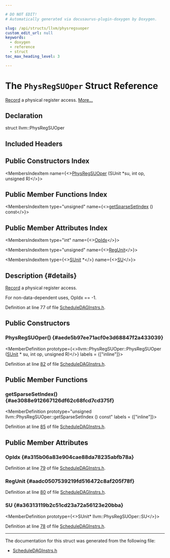 ```yaml
---

# DO NOT EDIT!
# Automatically generated via docusaurus-plugin-doxygen by Doxygen.

slug: /api/structs/llvm/physregsuoper
custom_edit_url: null
keywords:
  - doxygen
  - reference
  - struct
toc_max_heading_level: 3

---
```





# The `PhysRegSUOper` Struct Reference

<DoxygenPage pluginConfig={pluginConfig}>

<a href="/docs/api/classes/llvm/record">Record</a> a physical register access. <a href="#details">More...</a>

## Declaration

<CodeBlock>struct llvm::PhysRegSUOper</CodeBlock>

## Included Headers

<IncludesList>
<IncludesListItem
  filePath="llvm/CodeGen/ScheduleDAGInstrs.h"
  permalink="/docs/api/files/include/include/llvm/include/llvm/codegen/scheduledaginstrs-h"
  isLocal="true" />
</IncludesList>

## Public Constructors Index

<MembersIndex>

<MembersIndexItem
  name={<><a href="#aede5b97ee71acf0e3d68847f2a433039">PhysRegSUOper</a> (SUnit &#42;su, int op, unsigned R)</>}>
</MembersIndexItem>

</MembersIndex>

## Public Member Functions Index

<MembersIndex>

<MembersIndexItem
  type="unsigned"
  name={<><a href="#ae3088e912667126df62c68fcd7cd375f">getSparseSetIndex</a> () const</>}>
</MembersIndexItem>

</MembersIndex>

## Public Member Attributes Index

<MembersIndex>

<MembersIndexItem
  type="int"
  name={<><a href="#a315b06a83e904cae88da78235abfb78a">OpIdx</a></>}>
</MembersIndexItem>

<MembersIndexItem
  type="unsigned"
  name={<><a href="#aadc0507539219fd516472c8af205f78f">RegUnit</a></>}>
</MembersIndexItem>

<MembersIndexItem
  type={<><a href="/docs/api/classes/llvm/sunit">SUnit</a> &#42;</>}
  name={<><a href="#a36313119b2c51cd23a72a56123e20bba">SU</a></>}>
</MembersIndexItem>

</MembersIndex>

## Description {#details}

<a href="/docs/api/classes/llvm/record">Record</a> a physical register access.

For non-data-dependent uses, OpIdx == -1.

Definition at line 77 of file <a href="/docs/api/files/include/include/llvm/include/llvm/codegen/scheduledaginstrs-h">ScheduleDAGInstrs.h</a>.

<SectionDefinition>

## Public Constructors

### PhysRegSUOper() {#aede5b97ee71acf0e3d68847f2a433039}

<MemberDefinition
  prototype={<>llvm::PhysRegSUOper::PhysRegSUOper (<a href="/docs/api/classes/llvm/sunit">SUnit</a> &#42; su, int op, unsigned R)</>}
  labels = {["inline"]}>

Definition at line <a href="/docs/api/files/include/include/llvm/include/llvm/codegen/scheduledaginstrs-h/#l00082">82</a> of file <a href="/docs/api/files/include/include/llvm/include/llvm/codegen/scheduledaginstrs-h">ScheduleDAGInstrs.h</a>.
</MemberDefinition>

</SectionDefinition>

<SectionDefinition>

## Public Member Functions

### getSparseSetIndex() {#ae3088e912667126df62c68fcd7cd375f}

<MemberDefinition
  prototype="unsigned llvm::PhysRegSUOper::getSparseSetIndex () const"
  labels = {["inline"]}>

Definition at line <a href="/docs/api/files/include/include/llvm/include/llvm/codegen/scheduledaginstrs-h/#l00085">85</a> of file <a href="/docs/api/files/include/include/llvm/include/llvm/codegen/scheduledaginstrs-h">ScheduleDAGInstrs.h</a>.
</MemberDefinition>

</SectionDefinition>

<SectionDefinition>

## Public Member Attributes

### OpIdx {#a315b06a83e904cae88da78235abfb78a}

<MemberDefinition
  prototype="int llvm::PhysRegSUOper::OpIdx">

Definition at line <a href="/docs/api/files/include/include/llvm/include/llvm/codegen/scheduledaginstrs-h/#l00079">79</a> of file <a href="/docs/api/files/include/include/llvm/include/llvm/codegen/scheduledaginstrs-h">ScheduleDAGInstrs.h</a>.
</MemberDefinition>

### RegUnit {#aadc0507539219fd516472c8af205f78f}

<MemberDefinition
  prototype="unsigned llvm::PhysRegSUOper::RegUnit">

Definition at line <a href="/docs/api/files/include/include/llvm/include/llvm/codegen/scheduledaginstrs-h/#l00080">80</a> of file <a href="/docs/api/files/include/include/llvm/include/llvm/codegen/scheduledaginstrs-h">ScheduleDAGInstrs.h</a>.
</MemberDefinition>

### SU {#a36313119b2c51cd23a72a56123e20bba}

<MemberDefinition
  prototype={<>SUnit&#42; llvm::PhysRegSUOper::SU</>}>

Definition at line <a href="/docs/api/files/include/include/llvm/include/llvm/codegen/scheduledaginstrs-h/#l00078">78</a> of file <a href="/docs/api/files/include/include/llvm/include/llvm/codegen/scheduledaginstrs-h">ScheduleDAGInstrs.h</a>.
</MemberDefinition>

</SectionDefinition>

<hr/>

The documentation for this struct was generated from the following file:

<ul>
<li><a href="/docs/api/files/include/include/llvm/include/llvm/codegen/scheduledaginstrs-h">ScheduleDAGInstrs.h</a></li>
</ul>

</DoxygenPage>
